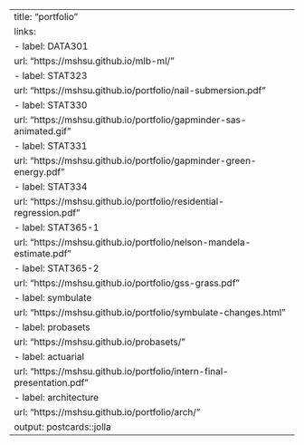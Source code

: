 ---
title: "portfolio"
links:
  - label: DATA301
    url: "https://mshsu.github.io/mlb-ml/"
  - label: STAT323
    url: "https://mshsu.github.io/portfolio/nail-submersion.pdf"
  - label: STAT330
    url: "https://mshsu.github.io/portfolio/gapminder-sas-animated.gif"
  - label: STAT331
    url: "https://mshsu.github.io/portfolio/gapminder-green-energy.pdf"
  - label: STAT334
    url: "https://mshsu.github.io/portfolio/residential-regression.pdf"
  - label: STAT365-1
    url: "https://mshsu.github.io/portfolio/nelson-mandela-estimate.pdf"
  - label: STAT365-2
    url: "https://mshsu.github.io/portfolio/gss-grass.pdf"
  - label: symbulate
    url: "https://mshsu.github.io/portfolio/symbulate-changes.html"
  - label: probasets
    url: "https://mshsu.github.io/probasets/"
  - label: actuarial
    url: "https://mshsu.github.io/portfolio/intern-final-presentation.pdf"
  - label: architecture
    url: "https://mshsu.github.io/portfolio/arch/"
output: postcards::jolla
---
